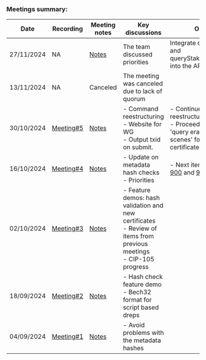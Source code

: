 
<div className="index-page">

### Meetings summary:

|Date        |Recording                                                                                           |Meeting notes         |Key discussions                            | Outcomes                         |
|------------|----------------------------------------------------------------------------------------------------|----------------------|-------------------------------------------|----------------------------------|
| 27/11/2024 | NA                                                                                                | [Notes](/27112024)   | The team discussed priorities              | Integrate queryProposals and queryStakePoolDefaultVote into the API/CLI. |
| 13/11/2024 | NA                                                                                                | Canceled             | The meeting was canceled due to lack of quorum |                              |
| 30/10/2024 | [Meeting#5](https://drive.google.com/file/d/12nRQKcn2T8DFbl0jMaPH99adoY5R3B47/view?usp=sharing)   | [Notes](/30102024)   | - Command reestructuring<br /> - Website for WG <br /> - Output txid on submit. | - Continue the reestructuring as planned. <br /> - Proceed to implement 'query era behind the scenes' for queries certificates and build |
| 16/10/2024 | [Meeting#4](https://drive.google.com/file/d/1NqGlT8GT9x-4ZVFRyJK6jL2LHP4qxqqB/view?usp=sharing)   | [Notes](/16102024)   | - Update on metadata hash checks<br /> - Priorities | - Next items to prioritize: [900](https://github.com/IntersectMBO/cardano-cli/issues/900) and [954](https://github.com/IntersectMBO/cardano-cli/issues/954) |
| 02/10/2024 | [Meeting#3](https://drive.google.com/file/d/1xWtP7_h7cAAt7SQQ5pJcOla9RQRPPHYe/view?usp=sharing)   | [Notes](/02102024)   | - Feature demos: hash validation and new certificates <br /> - Review of items from previous meetings<br /> - CIP-105 progress | |
| 18/09/2024 | [Meeting#2](https://drive.google.com/file/d/1hxUFXvkjtM46XHYeJhOp_TDsEtGY7Uzj/view?usp=sharing)   | [Notes](/18092024)   | - Hash check feature demo<br /> - Bech32 format for script based dreps |     |
| 04/09/2024 | [Meeting#1](https://drive.google.com/file/d/1Ij-Z1LLM6iMAj6T1spFCEysa9ab0HvTn/view?usp=sharing)   | [Notes](/04092024)   | - Avoid problems with the metadata hashes |                                  |

</div>
